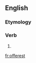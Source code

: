 ==English==

===Etymology===
{{suffix|offer|est|lang=en}}

===Verb===
{{head|en|verb form}}

# {{en-archaic second-person singular of|offer}}

[[fr:offerest]]